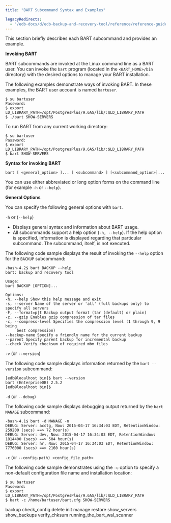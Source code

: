 ```yaml
---
title: "BART Subcommand Syntax and Examples"

legacyRedirects:
  - "/edb-docs/d/edb-backup-and-recovery-tool/reference/reference-guide/2.6.1/bart_subcommands_examples.html"
---
```


<div id="using_bart_subcommands" class="registered_link"></div>

This section briefly describes each BART subcommand and provides an example.

**Invoking BART**

BART subcommands are invoked at the Linux command line as a BART user. You can invoke the `bart` program (located in the `<BART_HOME>/bin` directory) with the desired options to manage your BART installation.

The following examples demonstrate ways of invoking BART. In these examples, the BART user account is named `bartuser`.

```text
$ su bartuser
Password:
$ export
LD_LIBRARY_PATH=/opt/PostgresPlus/9.6AS/lib/:$LD_LIBRARY_PATH
$ ./bart SHOW-SERVERS
```

To run BART from any current working directory:

```text
$ su bartuser
Password:
$ export
LD_LIBRARY_PATH=/opt/PostgresPlus/9.6AS/lib/:$LD_LIBRARY_PATH
$ bart SHOW-SERVERS
```

**Syntax for invoking BART**

```text
bart [ <general_option> ]... [ <subcommand> ] [<subcommand_option>]...
```

You can use either abbreviated or long option forms on the command line (for example `-h` or `--help`).

**General Options**

You can specify the following general options with `bart`.

`-h` or (`--help`)

-   Displays general syntax and information about BART usage.
-   All subcommands support a help option (`-h, --help`). If the help option is specified, information is displayed regarding that particular subcommand. The subcommand, itself, is not executed.

The following code sample displays the result of invoking the `--help` option for the `BACKUP` subcommand:

```text
-bash-4.2$ bart BACKUP --help
bart: backup and recovery tool

Usage:
bart BACKUP [OPTION]...

Options:
-h, --help Show this help message and exit
-s, --server Name of the server or 'all' (full backups only) to specify all servers
-F, --format=p|t Backup output format (tar (default) or plain)
-z, --gzip Enables gzip compression of tar files
-c, --compress-level Specifies the compression level (1 through 9, 9 being
     best compression)
--backup-name Specify a friendly name for the current backup
--parent Specify parent backup for incremental backup
--check Verify checksum of required mbm files
```

`-v` (or `--version`)

The following code sample displays information returned by the `bart --version` subcommand:

```text
[edb@localhost bin]$ bart --version
bart (EnterpriseDB) 2.5.2
[edb@localhost bin]$
```

`-d` (or `--debug`)

The following code sample displays debugging output returned by the `bart MANAGE` subcommand:

```text
-bash-4.1$ bart -d MANAGE -n
DEBUG: Server: acctg, Now: 2015-04-17 16:34:03 EDT, RetentionWindow:
259200 (secs) ==> 72 hour(s)
DEBUG: Server: dev, Now: 2015-04-17 16:34:03 EDT, RetentionWindow:
1814400 (secs) ==> 504 hour(s)
DEBUG: Server: hr, Now: 2015-04-17 16:34:03 EDT, RetentionWindow:
7776000 (secs) ==> 2160 hour(s)
```

`-c` (or `--config-path) <config_file_path>`

The following code sample demonstrates using the `-c` option to specify a non-default configuration file name and installation location:

```text
$ su bartuser
Password:
$ export
LD_LIBRARY_PATH=/opt/PostgresPlus/9.6AS/lib/:$LD_LIBRARY_PATH
$ bart -c /home/bartuser/bart.cfg SHOW-SERVERS
```

<div class="toctree" maxdepth="5">

backup check_config delete init manage restore show_servers show_backups verify_chksum running_the_bart_wal_scanner

</div>
